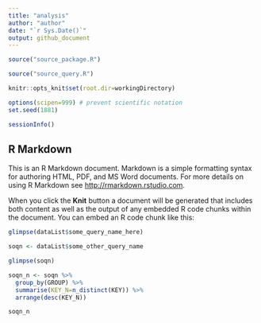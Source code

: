 ```yaml
---
title: "analysis"
author: "author"
date: "`r Sys.Date()`"
output: github_document
---
```


```r
source("source_package.R")

source("source_query.R")

knitr::opts_knit$set(root.dir=workingDirectory)

options(scipen=999) # prevent scientific notation
set.seed(1881)

sessionInfo()
```

## R Markdown

This is an R Markdown document. Markdown is a simple formatting syntax for authoring HTML, PDF, and MS Word documents. For more details on using R Markdown see <http://rmarkdown.rstudio.com>.

When you click the **Knit** button a document will be generated that includes both content as well as the output of any embedded R code chunks within the document. You can embed an R code chunk like this:

```r
glimpse(dataList$some_query_name_here)
```

```r
soqn <- dataList$some_other_query_name

glimpse(soqn)
```

```r
soqn_n <- soqn %>%
  group_by(GROUP) %>%
  summarise(KEY_N=n_distinct(KEY)) %>%
  arrange(desc(KEY_N))

soqn_n
```
